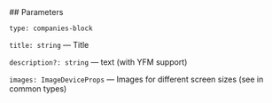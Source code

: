 

<Meta of={CompaniesStories} />
<StoryTemplate>
## Parameters

`type: companies-block`

`title: string` — Title

`description?: string` — text (with YFM support)

`images: ImageDeviceProps` — Images for different screen sizes (see in common types)

</StoryTemplate>
